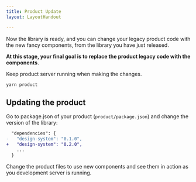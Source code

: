 ```yaml
---
title: Product Update
layout: LayoutHandout

---
```




Now the library is ready, and you can change your legacy product
code with the new fancy components, from the library you have just
released.

**At this stage, your final goal is to replace the product legacy code
with the components**.

Keep product server running when making the changes.

```
yarn product
```

## Updating the product


Go to package.json of your product (`product/package.json`) and change the
version of the library:

```diff
  "dependencies": {
-   "design-system": "0.1.0", 
+   "design-system": "0.2.0",
    ...
  }

```

Change the product files to use new components and
see them in action as you development server is running.